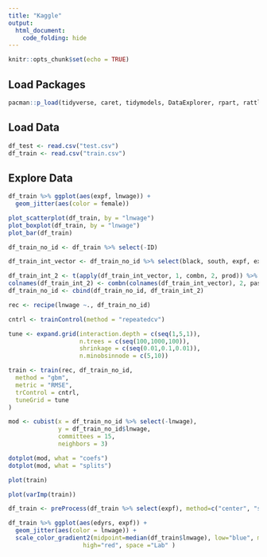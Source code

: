 ```yaml
---
title: "Kaggle"
output: 
  html_document:
    code_folding: hide
---
```


```r
knitr::opts_chunk$set(echo = TRUE)
```

## Load Packages
```r
pacman::p_load(tidyverse, caret, tidymodels, DataExplorer, rpart, rattle, rgl, h2o)
```

## Load Data
```r
df_test <- read.csv("test.csv")
df_train <- read.csv("train.csv")
```

## Explore Data
```r
df_train %>% ggplot(aes(expf, lnwage)) +
  geom_jitter(aes(color = female))

plot_scatterplot(df_train, by = "lnwage")
plot_boxplot(df_train, by = "lnwage")
plot_bar(df_train)

df_train_no_id <- df_train %>% select(-ID)

df_train_int_vector <- df_train_no_id %>% select(black, south, expf, expfsq, msa, female, edyrs)

df_train_int_2 <- t(apply(df_train_int_vector, 1, combn, 2, prod)) %>% as_tibble()
colnames(df_train_int_2) <- combn(colnames(df_train_int_vector), 2, paste, collapse="_x_")
df_train_no_id <- cbind(df_train_no_id, df_train_int_2)

rec <- recipe(lnwage ~., df_train_no_id)

cntrl <- trainControl(method = "repeatedcv")

tune <- expand.grid(interaction.depth = c(seq(1,5,1)),
                    n.trees = c(seq(100,1000,100)),
                    shrinkage = c(seq(0.01,0.1,0.01)),
                    n.minobsinnode = c(5,10))

train <- train(rec, df_train_no_id,
  method = "gbm",
  metric = "RMSE",
  trControl = cntrl,
  tuneGrid = tune
)

mod <- cubist(x = df_train_no_id %>% select(-lnwage),
              y = df_train_no_id$lnwage,
              committees = 15,
              neighbors = 3)

dotplot(mod, what = "coefs")
dotplot(mod, what = "splits")

plot(train)

plot(varImp(train))

df_train <- preProcess(df_train %>% select(expf), method=c("center", "scale"))

df_train %>% ggplot(aes(edyrs, expf)) +
  geom_jitter(aes(color = lnwage)) +
  scale_color_gradient2(midpoint=median(df_train$lnwage), low="blue", mid="white",
                     high="red", space ="Lab" )

```

